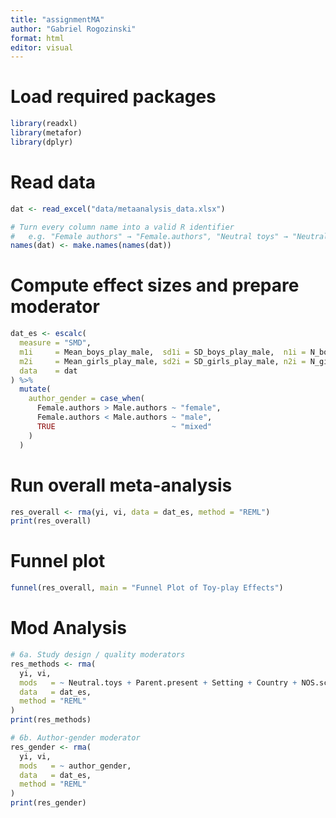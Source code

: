 ```yaml
---
title: "assignmentMA"
author: "Gabriel Rogozinski"
format: html
editor: visual
---
```


# Load required packages
```r
library(readxl) 
library(metafor) 
library(dplyr)
```

# Read data
```r
dat <- read_excel("data/metaanalysis_data.xlsx")

# Turn every column name into a valid R identifier
#   e.g. "Female authors" → "Female.authors", "Neutral toys" → "Neutral.toys"
names(dat) <- make.names(names(dat))
```

# Compute effect sizes and prepare moderator
```r
dat_es <- escalc(
  measure = "SMD",
  m1i     = Mean_boys_play_male,  sd1i = SD_boys_play_male,  n1i = N_boys,
  m2i     = Mean_girls_play_male, sd2i = SD_girls_play_male, n2i = N_girls,
  data    = dat
) %>%
  mutate(
    author_gender = case_when(
      Female.authors > Male.authors ~ "female",
      Female.authors < Male.authors ~ "male",
      TRUE                          ~ "mixed"
    )
  )

```

# Run overall meta-analysis
```r
res_overall <- rma(yi, vi, data = dat_es, method = "REML")
print(res_overall)
```

# Funnel plot

```r
funnel(res_overall, main = "Funnel Plot of Toy-play Effects")

```

# Mod Analysis

```r
# 6a. Study design / quality moderators
res_methods <- rma(
  yi, vi,
  mods   = ~ Neutral.toys + Parent.present + Setting + Country + NOS.score,
  data   = dat_es,
  method = "REML"
)
print(res_methods)

# 6b. Author-gender moderator
res_gender <- rma(
  yi, vi,
  mods   = ~ author_gender,
  data   = dat_es,
  method = "REML"
)
print(res_gender)
```
